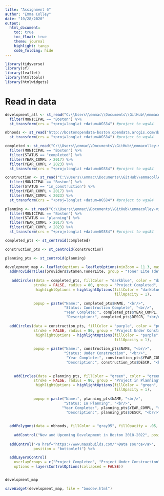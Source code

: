 ```yaml
---
title: "Assignment 6"
author: "Emma Colley"
date: "10/28/2020"
output: 
  html_document:
    toc: true
    toc_float: true
    theme: journal
    highlight: tango
    code_folding: hide
---
```


```r
library(tidyverse)
library(sf)
library(leaflet)
library(htmltools)
library(htmlwidgets)
```


# Read in data

```r
development_all <- st_read("C:\\Users\\emmac\\Documents\\GitHub\\emmacolley-vis\\massbuilds\\massbuilds-shp-20201025-6a8a76.shp") %>%
  filter(MUNICIPAL == "Boston") %>%
  st_transform(crs = "+proj=longlat +datum=WGS84") #project to wgs84
```


```r
nbhoods <- st_read("http://bostonopendata-boston.opendata.arcgis.com/datasets/3525b0ee6e6b427f9aab5d0a1d0a1a28_0.kml?outSR=%7B%22latestWkid%22%3A2249%2C%22wkid%22%3A102686%7D") %>%
  st_transform(crs = "+proj=longlat +datum=WGS84") #project to wgs84
```


```r
completed <- st_read("C:\\Users\\emmac\\Documents\\GitHub\\emmacolley-vis\\massbuilds\\massbuilds-shp-20201025-6a8a76.shp") %>%
  filter(MUNICIPAL == "Boston") %>%
  filter(STATUS == "completed") %>% 
  filter(YEAR_COMPL > 2017) %>%
  filter(YEAR_COMPL < 2023) %>%
  st_transform(crs = "+proj=longlat +datum=WGS84") #project to wgs84
```

```r
construction <- st_read("C:\\Users\\emmac\\Documents\\GitHub\\emmacolley-vis\\massbuilds\\massbuilds-shp-20201025-6a8a76.shp") %>%
  filter(MUNICIPAL == "Boston") %>%
  filter(STATUS == "in_construction") %>% 
  filter(YEAR_COMPL > 2017) %>%
  filter(YEAR_COMPL < 2023) %>%
  st_transform(crs = "+proj=longlat +datum=WGS84") #project to wgs84
```

```r
planning <- st_read("C:\\Users\\emmac\\Documents\\GitHub\\emmacolley-vis\\massbuilds\\massbuilds-shp-20201025-6a8a76.shp") %>%
  filter(MUNICIPAL == "Boston") %>%
  filter(STATUS == "planning") %>% 
  filter(YEAR_COMPL > 2017) %>%
  filter(YEAR_COMPL < 2023) %>%
  st_transform(crs = "+proj=longlat +datum=WGS84") #project to wgs84
```


```r
completed_pts <- st_centroid(completed)

construction_pts <- st_centroid(construction)

planning_pts <- st_centroid(planning)
```

```r
development_map <- leaflet(options = leafletOptions(minZoom = 11.3, maxZoom = 18)) %>%
  addProviderTiles(providers$Stamen.TonerLite, group = "Toner Lite (default)") %>%
  
   addCircles(data = completed_pts, fillColor = "darkblue", color = "darkblue", 
             stroke = FALSE, radius = 80, group = "Project Completed",
              highlightOptions = highlightOptions(fillColor = "darkblue", 
                                                  fillOpacity = 1), 
  
             popup = paste("Name:", completed_pts$NAME, "<br/>",
                           "Status: Construction Complete", "<br/>",
                           "Year Complete:", completed_pts$YEAR_COMPL, "<br/>",
                            "Description:", completed_pts$DESCR, "<br/>")) %>%    
  
  addCircles(data = construction_pts, fillColor = "purple", color = "purple", 
             stroke = FALSE, radius = 80, group = "Project Under Construction",
              highlightOptions = highlightOptions(fillColor = "purple", 
                                                  fillOpacity = 1), 
             
             popup = paste("Name:", construction_pts$NAME, "<br/>",
                           "Status: Under Construction", "<br/>",
                            "Year Complete:", construction_pts$YEAR_COMPL, "<br/>",
                            "Description:", construction_pts$DESCR, "<br/>")) %>% 
  
  
    addCircles(data = planning_pts, fillColor = "green", color = "green", 
             stroke = FALSE, radius = 80, group = "Project in Planning",
              highlightOptions = highlightOptions(fillColor = "green", 
                                                  fillOpacity = 1), 
             
             popup = paste("Name:", planning_pts$NAME, "<br/>",
                           "Status: In Planning", "<br/>",
                          "Year Complete:", planning_pts$YEAR_COMPL, "<br/>",
                            "Description:", planning_pts$DESCR, "<br/>")) %>% 
  
    
  addPolygons(data = nbhoods, fillColor = "gray95", fillOpacity = .05, stroke = F) %>%
               
    addControl("New and Upcoming Development in Boston 2018-2022", position = "topright") %>%
  
  addControl('<a href="https://www.massbuilds.com/">Data source</a>',
             position = "bottomleft") %>%

  addLayersControl(
    overlayGroups = c("Project Completed", "Project Under Construction", "Project in Planning"),
    options = layersControlOptions(collapsed = FALSE))


development_map
```

```r
saveWidget(development_map, file = "bosdev.html")
```

